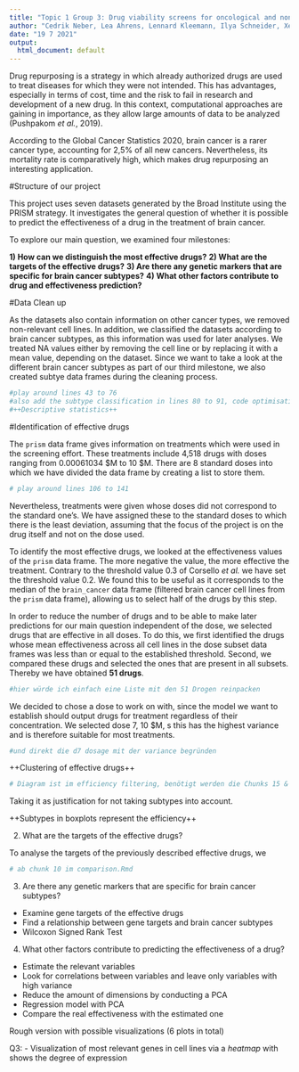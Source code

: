 ```yaml
---
title: "Topic 1 Group 3: Drug viability screens for oncological and non-oncological treatments"
author: "Cedrik Neber, Lea Ahrens, Lennard Kleemann, Ilya Schneider, Xenia Quaas"
date: "19 7 2021"
output:
  html_document: default
---
```


Drug repurposing is a strategy in which already authorized drugs are used to treat diseases for which they were not intended. This has advantages, especially in terms of cost, time and the risk to fail in research and development of a new drug. In this context, computational approaches are gaining in importance, as they allow large amounts of data to be analyzed (Pushpakom *et al.*, 2019).

According to the Global Cancer Statistics 2020, brain cancer is a rarer cancer type, accounting for 2,5% of all new cancers. Nevertheless, its mortality rate is comparatively high, which makes drug repurposing an interesting application.


#Structure of our project

This project uses seven datasets generated by the Broad Institute using the PRISM strategy. It investigates the general question of whether it is possible to predict the effectiveness of a drug in the treatment of brain cancer. 

To explore our main question, we examined four milestones:

**1) How can we distinguish the most effective drugs?**
**2) What are the targets of the effective drugs?**
**3) Are there any genetic markers that are specific for brain cancer subtypes?**
**4) What other factors contribute to drug and effectiveness prediction?**

#Data Clean up

As the datasets also contain information on other cancer types, we removed non-relevant cell lines. In addition, we classified the datasets according to brain cancer subtypes, as this information was used for later analyses. We treated NA values either by removing the cell line or by replacing it with a mean value, depending on the dataset. Since we want to take a look at the different brain cancer subtypes as part of our third milestone, we also created subtye data frames during the cleaning process. 

```r
#play around lines 43 to 76 
#also add the subtype classification in lines 80 to 91, code optimisation needed 
#++Descriptive statistics++

```


#Identification of effective drugs

The `prism` data frame gives information on treatments which were used in the screening effort. These treatments include 4,518 drugs with doses ranging from 0.00061034 $\mu M to 10 $\mu M. There are 8 standard doses into which we have divided the data frame by creating a list to store them. 

```r
# play around lines 106 to 141 
```

Nevertheless, treatments were given whose doses did not correspond to the standard one's. We have assigned these to the standard doses to which there is the least deviation, assuming that the focus of the project is on the drug itself and not on the dose used. 


To identify the most effective drugs, we looked at the effectiveness values of the `prism` data frame. The more negative the value, the more effective the treatment. Contrary to the threshold value 0.3 of Corsello *et al.* we have set the threshold value 0.2. We found this to be useful as it corresponds to the median of the ```brain_cancer``` data frame (filtered brain cancer cell lines from the ```prism``` data frame), allowing us to select half of the drugs by this step. 

In order to reduce the number of drugs and to be able to make later predictions for our main question independent of the dose, we selected drugs that are effective in all doses. To do this, we first identified the drugs whose mean effectiveness across all cell lines in the dose subset data frames was less than or equal to the established threshold. Second, we compared these drugs and selected the ones that are present in all subsets. Thereby we have obtained **51 drugs**.


```r
#hier würde ich einfach eine Liste mit den 51 Drogen reinpacken 
```


We decided to chose a dose to work on with, since the model we want to establish should output drugs for treatment regardless of their concentration. We selected dose 7, 10 $\mu M, s this has the highest variance and is therefore suitable for most treatments. 

```r
#und direkt die d7 dosage mit der variance begründen 
```


++Clustering of effective drugs++

```r
# Diagram ist im efficiency filtering, benötigt werden die Chunks 15 & 16 
```


Taking it as justification for not taking subtypes into account.

++Subtypes in boxplots represent the efficiency++

2) What are the targets of the effective drugs?

To analyse the targets of the previously described effective drugs, we 

```r
# ab chunk 10 im comparison.Rmd 
```


3) Are there any genetic markers that are specific for brain cancer subtypes?
- Examine gene targets of the effective drugs
- Find a relationship between gene targets and brain cancer subtypes
- Wilcoxon Signed Rank Test


4) What other factors contribute to predicting the effectiveness of a drug? 
- Estimate the relevant variables
- Look for correlations between variables and leave only variables with high variance
- Reduce the amount of dimensions by conducting a PCA
- Regression model with PCA
- Compare the real effectiveness with the estimated one 


Rough version with possible visualizations (6 plots in total)


Q3:
- Visualization of most relevant genes in cell lines via a *heatmap* with shows the degree of expression
